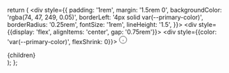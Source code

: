   return (
    <div style={{
      padding: '1rem', 
      margin: '1.5rem 0',
      backgroundColor: 'rgba(74, 47, 249, 0.05)', 
      borderLeft: '4px solid var(--primary-color)',
      borderRadius: '0.25rem',
      fontSize: '1rem',
      lineHeight: '1.5',
    }}>
      <div style={{display: 'flex', alignItems: 'center', gap: '0.75rem'}}>
        <div style={{color: 'var(--primary-color)', flexShrink: 0}}>
          <svg xmlns="http://www.w3.org/2000/svg" width="20" height="20" viewBox="0 0 24 24" fill="none" stroke="currentColor" strokeWidth="2" strokeLinecap="round" strokeLinejoin="round">
            <circle cx="12" cy="12" r="10"></circle>
            <line x1="12" y1="16" x2="12" y2="12"></line>
            <line x1="12" y1="8" x2="12.01" y2="8"></line>
          </svg>
        </div>
        <div>{children}</div>
      </div>
    </div>
  );
}; 